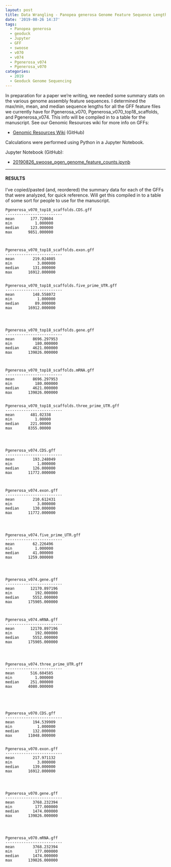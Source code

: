 ```yaml
---
layout: post
title: Data Wrangling - Panopea generosa Genome Feature Sequence Lengths
date: '2019-08-26 14:37'
tags:
  - Panopea generosa
  - geoduck
  - Jupyter
  - GFF
  - swoose
  - v070
  - v074
  - Pgenerosa_v074
  - Pgenerosa_v070
categories:
  - 2019
  - Geoduck Genome Sequencing
---
```

In preparation for a paper we're writing, we needed some summary stats on the various genome assembly feature sequences. I determined the max/min, mean, and median sequence lengths for all the GFF feature files we currently have for Pgenerosa_v070, Pgenerosa_v070_top18_scaffolds, and Pgenerosa_v074. This info will be compiled in to a table for the manuscript. See our Genomic Resources wiki for more info on GFFs:

- [Genomic Resources Wiki](https://github.com/RobertsLab/resources/wiki/Genomic-Resources) (GitHub)

Calculations were performed using Python in a Jupyter Notebook.

Jupyter Notebook (GitHub):

 - [20190826_swoose_pgen_genome_feature_counts.ipynb](https://github.com/RobertsLab/code/blob/master/notebooks/sam/20190826_swoose_pgen_genome_feature_counts.ipynb)

---

#### RESULTS

I've copied/pasted (and, reordered) the summary data for each of the GFFs that were analyzed, for quick reference. Will get this compiled in to a table of some sort for people to use for the manuscript.

```
Pgenerosa_v070_top18_scaffolds.CDS.gff
-------------------------
mean       177.728604
min          1.000000
median     123.000000
max       9851.000000



Pgenerosa_v070_top18_scaffolds.exon.gff
-------------------------
mean        219.024085
min           3.000000
median      131.000000
max       16912.000000


Pgenerosa_v070_top18_scaffolds.five_prime_UTR.gff
-------------------------
mean        148.558072
min           1.000000
median       89.000000
max       16912.000000




Pgenerosa_v070_top18_scaffolds.gene.gff
-------------------------
mean        8696.297953
min          180.000000
median      4621.000000
max       139826.000000



Pgenerosa_v070_top18_scaffolds.mRNA.gff
-------------------------
mean        8696.297953
min          180.000000
median      4621.000000
max       139826.000000


Pgenerosa_v070_top18_scaffolds.three_prime_UTR.gff
-------------------------
mean       481.02338
min          1.00000
median     221.00000
max       8355.00000




Pgenerosa_v074.CDS.gff
-------------------------
mean        193.248049
min           1.000000
median      126.000000
max       11772.000000



Pgenerosa_v074.exon.gff
-------------------------
mean        210.612431
min           3.000000
median      130.000000
max       11772.000000




Pgenerosa_v074.five_prime_UTR.gff
-------------------------
mean        62.226496
min          1.000000
median      41.000000
max       1259.000000




Pgenerosa_v074.gene.gff
-------------------------
mean       12170.897196
min          192.000000
median      5552.000000
max       175905.000000



Pgenerosa_v074.mRNA.gff
-------------------------
mean       12170.897196
min          192.000000
median      5552.000000
max       175905.000000




Pgenerosa_v074.three_prime_UTR.gff
-------------------------
mean       516.604585
min          1.000000
median     251.000000
max       4080.000000





Pgenerosa_v070.CDS.gff
-------------------------
mean        194.539909
min           1.000000
median      132.000000
max       11048.000000


Pgenerosa_v070.exon.gff
-------------------------
mean        217.971132
min           3.000000
median      139.000000
max       16912.000000




Pgenerosa_v070.gene.gff
-------------------------
mean        3768.232394
min          177.000000
median      1474.000000
max       139826.000000




Pgenerosa_v070.mRNA.gff
-------------------------
mean        3768.232394
min          177.000000
median      1474.000000
max       139826.000000

```
